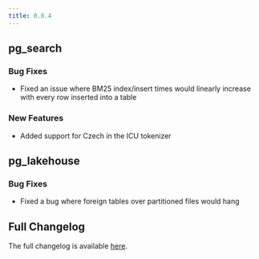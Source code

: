 ```yaml
---
title: 0.8.4
---
```


## pg_search

### Bug Fixes

- Fixed an issue where BM25 index/insert times would linearly increase with every row inserted into a table

### New Features

- Added support for Czech in the ICU tokenizer

## pg_lakehouse

### Bug Fixes

- Fixed a bug where foreign tables over partitioned files would hang

## Full Changelog

The full changelog is available [here](https://github.com/paradedb/paradedb/releases/tag/v0.8.4).
